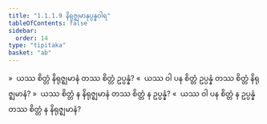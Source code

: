 ```yaml
---
title: "1.1.1.9 နိရုဇ္ဈမာနုပ္ပန္နဝါရ"
tableOfContents: false
sidebar:
  order: 14
type: "tipitaka"
basket: "ab"
---
```



<DynamicBreadcrumb />

<Division number="15">

<Paragraph number="58">
»  ယဿ စိတ္တံ နိရုဇ္ဈမာနံ တဿ စိတ္တံ ဥပ္ပန္နံ?
</Paragraph>

<Paragraph number="59">
«  ယဿ ဝါ ပန စိတ္တံ ဥပ္ပန္နံ တဿ စိတ္တံ နိရုဇ္ဈမာနံ?
</Paragraph>

<Paragraph number="60">
»  ယဿ စိတ္တံ န နိရုဇ္ဈမာနံ တဿ စိတ္တံ န ဥပ္ပန္နံ?
</Paragraph>

<Paragraph number="61">
«  ယဿ ဝါ ပန စိတ္တံ န ဥပ္ပန္နံ တဿ စိတ္တံ န နိရုဇ္ဈမာနံ?
</Paragraph>
</Division>